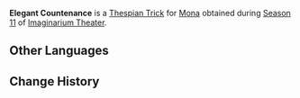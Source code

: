 {{Thespian Trick Infobox
|title     = Elegant Countenance
|image     = Elegant Countenance Mona Preview.png
|name      = Elegant Countenance
|character = Mona
|date      = 2025-05-01
|season    = 11
}}
'''Elegant Countenance''' is a [[Thespian Trick]] for [[Mona]] obtained during [[Imaginarium Theater/Seasons/2025-05-01|Season 11]] of [[Imaginarium Theater]].

==Other Languages==
{{Other Languages|Elegant Countenance (Noelle)}}

==Change History==
{{Change History|5.5}}